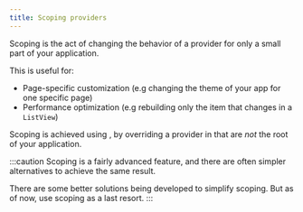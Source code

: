 ```yaml
---
title: Scoping providers
---
```


Scoping is the act of changing the behavior of a provider for only a small part of your application.

This is useful for:
- Page-specific customization (e.g changing the theme of your app for one specific page)
- Performance optimization (e.g rebuilding only the item that changes in a `ListView`)

Scoping is achieved using <Link documentID="concepts2/overrides" />, by 
overriding a provider in <Link documentID="concepts2/containers" /> that are _not_ the root of your application.

:::caution
Scoping is a fairly advanced feature, and there are often 
simpler alternatives to achieve the same result.

There are some better solutions being developed to simplify scoping.
But as of now, use scoping as a last resort.
:::
